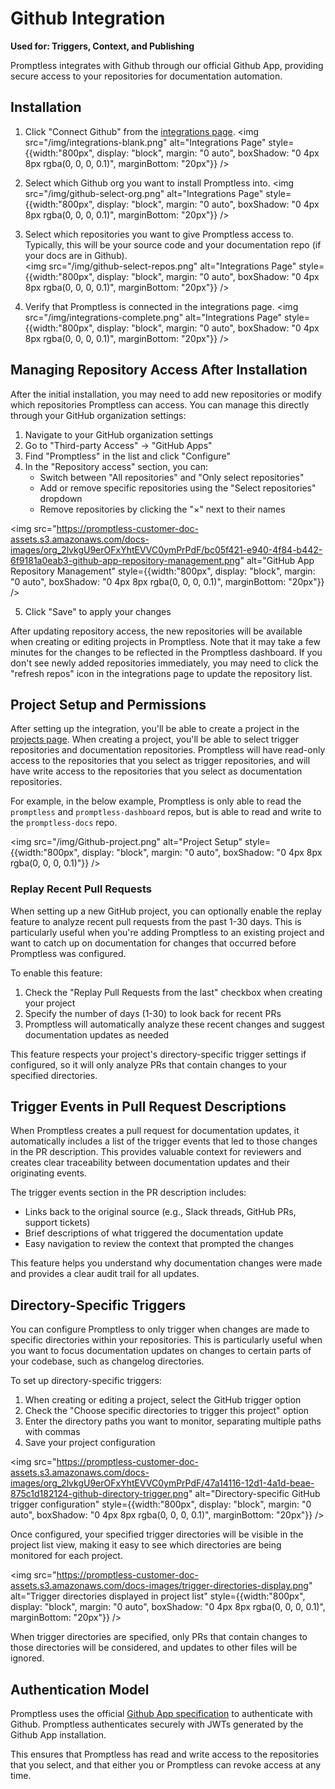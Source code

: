 # Github Integration

**Used for: Triggers, Context, and Publishing**

Promptless integrates with Github through our official Github App, providing secure access to your repositories for documentation automation.

## Installation

1. Click "Connect Github" from the [integrations page](https://app.gopromptless.ai/integrations). 
<img src="/img/integrations-blank.png" alt="Integrations Page" style={{width:"800px", display: "block", margin: "0 auto", boxShadow: "0 4px 8px rgba(0, 0, 0, 0.1)", marginBottom: "20px"}} />

2. Select which Github org you want to install Promptless into. 
<img src="/img/github-select-org.png" alt="Integrations Page" style={{width:"800px", display: "block", margin: "0 auto", boxShadow: "0 4px 8px rgba(0, 0, 0, 0.1)", marginBottom: "20px"}} />

3. Select which repositories you want to give Promptless access to. Typically, this will be your source code and your documentation repo (if your docs are in Github).  
<img src="/img/github-select-repos.png" alt="Integrations Page" style={{width:"800px", display: "block", margin: "0 auto", boxShadow: "0 4px 8px rgba(0, 0, 0, 0.1)", marginBottom: "20px"}} />

4. Verify that Promptless is connected in the integrations page. 
<img src="/img/integrations-complete.png" alt="Integrations Page" style={{width:"800px", display: "block", margin: "0 auto", boxShadow: "0 4px 8px rgba(0, 0, 0, 0.1)", marginBottom: "20px"}} />

## Managing Repository Access After Installation

After the initial installation, you may need to add new repositories or modify which repositories Promptless can access. You can manage this directly through your GitHub organization settings:

1. Navigate to your GitHub organization settings
2. Go to "Third-party Access" → "GitHub Apps" 
3. Find "Promptless" in the list and click "Configure"
4. In the "Repository access" section, you can:
   - Switch between "All repositories" and "Only select repositories"
   - Add or remove specific repositories using the "Select repositories" dropdown
   - Remove repositories by clicking the "×" next to their names

<img src="https://promptless-customer-doc-assets.s3.amazonaws.com/docs-images/org_2lvkgU9erOFxYhtEVVC0ymPrPdF/bc05f421-e940-4f84-b442-6f9181a0eab3-github-app-repository-management.png" alt="GitHub App Repository Management" style={{width:"800px", display: "block", margin: "0 auto", boxShadow: "0 4px 8px rgba(0, 0, 0, 0.1)", marginBottom: "20px"}} />

5. Click "Save" to apply your changes

After updating repository access, the new repositories will be available when creating or editing projects in Promptless. Note that it may take a few minutes for the changes to be reflected in the Promptless dashboard. If you don't see newly added repositories immediately, you may need to click the "refresh repos" icon in the integrations page to update the repository list.

## Project Setup and Permissions

After setting up the integration, you'll be able to create a project in the [projects page](https://app.gopromptless.ai/projects). When creating a project, you'll be able to select trigger repositories and documentation repositories. Promptless will have read-only access to the repositories that you select as trigger repositories, and will have write access to the repositories that you select as documentation repositories. 

For example, in the below example, Promptless is only able to read the `promptless` and `promptless-dashboard` repos, but is able to read and write to the `promptless-docs` repo. 

<img src="/img/Github-project.png" alt="Project Setup" style={{width:"800px", display: "block", margin: "0 auto", boxShadow: "0 4px 8px rgba(0, 0, 0, 0.1)"}} />

### Replay Recent Pull Requests

When setting up a new GitHub project, you can optionally enable the replay feature to analyze recent pull requests from the past 1-30 days. This is particularly useful when you're adding Promptless to an existing project and want to catch up on documentation for changes that occurred before Promptless was configured.

To enable this feature:
1. Check the "Replay Pull Requests from the last" checkbox when creating your project
2. Specify the number of days (1-30) to look back for recent PRs
3. Promptless will automatically analyze these recent changes and suggest documentation updates as needed

This feature respects your project's directory-specific trigger settings if configured, so it will only analyze PRs that contain changes to your specified directories.

## Trigger Events in Pull Request Descriptions

When Promptless creates a pull request for documentation updates, it automatically includes a list of the trigger events that led to those changes in the PR description. This provides valuable context for reviewers and creates clear traceability between documentation updates and their originating events.

The trigger events section in the PR description includes:
- Links back to the original source (e.g., Slack threads, GitHub PRs, support tickets)
- Brief descriptions of what triggered the documentation update
- Easy navigation to review the context that prompted the changes

This feature helps you understand why documentation changes were made and provides a clear audit trail for all updates.

## Directory-Specific Triggers

You can configure Promptless to only trigger when changes are made to specific directories within your repositories. This is particularly useful when you want to focus documentation updates on changes to certain parts of your codebase, such as changelog directories.

To set up directory-specific triggers:

1. When creating or editing a project, select the GitHub trigger option
2. Check the "Choose specific directories to trigger this project" option
3. Enter the directory paths you want to monitor, separating multiple paths with commas
4. Save your project configuration

<img src="https://promptless-customer-doc-assets.s3.amazonaws.com/docs-images/org_2lvkgU9erOFxYhtEVVC0ymPrPdF/47a14116-12d1-4a1d-beae-875c1d182124-github-directory-trigger.png" alt="Directory-specific GitHub trigger configuration" style={{width:"800px", display: "block", margin: "0 auto", boxShadow: "0 4px 8px rgba(0, 0, 0, 0.1)", marginBottom: "20px"}} />

Once configured, your specified trigger directories will be visible in the project list view, making it easy to see which directories are being monitored for each project.

<img src="https://promptless-customer-doc-assets.s3.amazonaws.com/docs-images/trigger-directories-display.png" alt="Trigger directories displayed in project list" style={{width:"800px", display: "block", margin: "0 auto", boxShadow: "0 4px 8px rgba(0, 0, 0, 0.1)", marginBottom: "20px"}} />

When trigger directories are specified, only PRs that contain changes to those directories will be considered, and updates to other files will be ignored. 

## Authentication Model

Promptless uses the official [Github App specification](https://docs.github.com/en/apps/creating-github-apps/about-creating-github-apps) to authenticate with Github. Promptless authenticates securely with JWTs generated by the Github App installation. 

This ensures that Promptless has read and write access to the repositories that you select, and that either you or Promptless can revoke access at any time.
